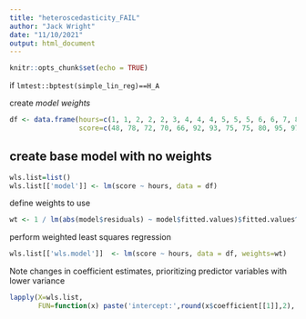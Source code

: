 ```yaml
---
title: "heteroscedasticity_FAIL"
author: "Jack Wright"
date: "11/10/2021"
output: html_document
---
```


```r
knitr::opts_chunk$set(echo = TRUE)
```



if `lmtest::bptest(simple_lin_reg)==H_A`

create *model weights*

```r
df <- data.frame(hours=c(1, 1, 2, 2, 2, 3, 4, 4, 4, 5, 5, 5, 6, 6, 7, 8),
                 score=c(48, 78, 72, 70, 66, 92, 93, 75, 75, 80, 95, 97, 90, 96, 99, 99))
```


## create base model with no weights

```r
wls.list=list()
wls.list[['model']] <- lm(score ~ hours, data = df)
```


define weights to use

```r
wt <- 1 / lm(abs(model$residuals) ~ model$fitted.values)$fitted.values^2
```


perform weighted least squares regression

```r
wls.list[['wls.model']]  <- lm(score ~ hours, data = df, weights=wt)
```



Note changes in coefficient estimates, prioritizing predictor variables with lower variance

```r

lapply(X=wls.list,
       FUN=function(x) paste('intercept:',round(x$coefficient[[1]],2),'slope:',round(x$coefficient[[2]],2)))
```

